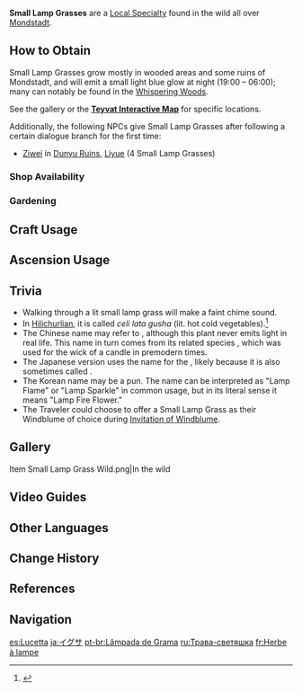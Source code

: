 {{Item Infobox
|id           = 100055
|image        = Item Small Lamp Grass.png
|type         = Mondstadt Local Specialties
|group        = Cooking Ingredients
|invCategory  = Materials
|description  = A wild grass that emits light at night. Used in cooking to enhance other flavors.
|source1      = Found in the wild in [[Mondstadt]], especially [[Whispering Woods]]
|source2      = {{Sold By}}
|source3      = [[Gardening]] with [[A Path of Value: Jade Field|Jade Field]]
}}
{{Description|A wild grass that emits light at night. Used in cooking to enhance other flavors. Just as the subtle fragrance of wild flowers will not distract a focused person, Small Lamp Grass' delicate glow will not attract their attention either, even at night.}}
'''Small Lamp Grasses''' are a [[Local Specialty]] found in the wild all over [[Mondstadt]].

==How to Obtain==
Small Lamp Grasses grow mostly in wooded areas and some ruins of Mondstadt, and will emit a small light blue glow at night (19:00 – 06:00); many can notably be found in the [[Whispering Woods]].

See the gallery or the '''[https://webstatic-sea.mihoyo.com/app/ys-map-sea/index.html#/map/2?shown_types=33 Teyvat Interactive Map]''' for specific locations.

Additionally, the following NPCs give Small Lamp Grasses after following a certain dialogue branch for the first time:
*[[Ziwei]] in [[Dunyu Ruins]], [[Liyue]] (4 Small Lamp Grasses)

===Shop Availability===
{{Shop Availability}}

===Gardening===
{{Recipe
|type = Jade Field
|time = 2d 22h
|Small Lamp Grass Seed = 1
|sort = Small Lamp Grass Seed
}}

==Craft Usage==
{{Craft Usage}}

==Ascension Usage==
{{Ascension Usage}}

==Trivia==
*Walking through a lit small lamp grass will make a faint chime sound.
*In [[Hilichurlian]], it is called ''celi lata gusha'' (lit. hot cold vegetables).<ref>{{Ref/Book|Handy Handbook of Hilichurlian}}</ref>
*The Chinese name may refer to {{Lang|{{w|Juncus bufonius|toad rush}}|zh=小灯心草|zh_rm=xiǎodēngxīn-cǎo|zh_lit=small lamp heart grass}}, although this plant never emits light in real life. This name in turn comes from its related species {{Lang|{{w|Juncus effusus|common rush}}|zh=灯心草|zh_rm=dēngxīn-cǎo|zh_lit=lamp heart grass}}, which was used for the wick of a candle in premodern times.
*The Japanese version uses the name for the {{Lang|common rush|ja=イグサ|ja_rm=igusa}}, likely because it is also sometimes called {{Lang|"lamp wick grass"|ja=燈芯草|ja_rm=toushinsou}}.
*The Korean name {{Lang|mini=1|ko=등불꽃|ko_rm=deungbulkkot}} may be a pun. The name can be interpreted as "Lamp Flame" or "Lamp Sparkle" in common usage, but in its literal sense it means "Lamp Fire Flower."
*The Traveler could choose to offer a Small Lamp Grass as their Windblume of choice during [[Invitation of Windblume]].

==Gallery==
<gallery hideaddbutton="true" captionalign="center">
Item Small Lamp Grass Wild.png|In the wild
</gallery>

==Video Guides==
{{EVT
|video1   = https://youtu.be/v-orN7_dEw8
|caption1 = Farm Guide (86 total)

|video2   = https://youtu.be/2UIoYr2vtvs
|caption2 = Farm Guide (74 total)

|video3   = https://youtu.be/lPXB6pjAyKA
|caption3 = Farm Guide (71 total)

|video4   = https://youtu.be/iU-EwoyYDfg
|caption4 = Farm Guide (63–68 total)
}}

==Other Languages==
{{Other Languages
|en      = Small Lamp Grass
|zhs     = 小灯草
|zhs_rm  = Xiǎodēng-cǎo
|zht     = 小燈草
|zht_rm  = Xiǎodēng-cǎo
|zh_tl   = Small Lamp Grass
|ja      = イグサ
|ja_rm   = Igusa
|ja_tl   = {{w|Juncus effusus|Common Rush}}
|ko      = {{tt|등|燈}}불꽃
|ko_rm   = Deungbulkkot
|ko_tl   = Lamp Fire Flower
|es      = Lucetta
|es_tl   = 
|fr      = Herbe à lampe
|fr_tl   = Lamp Grass
|ru      = Трава-светяшка
|ru_tl   = 
|th      = Small Lamp Grass
|vi      = {{tt|Tiểu Đăng Thảo|小燈草}}
|vi_tl   = Small Lamp Grass
|de      = Lampenkraut
|de_tl   = Lamps Herb
|id      = Small Lamp Grass
|pt      = Lâmpada de Grama
|pt_tl   = Grass Lamp
}}

==Change History==
{{Change History|1.0}}

==References==
{{Reflist}}

==Navigation==
{{Material Navbox|type=Local Specialties}}

[[es:Lucetta]]
[[ja:イグサ]]
[[pt-br:Lâmpada de Grama]]
[[ru:Трава-светяшка]]
[[fr:Herbe à lampe]]